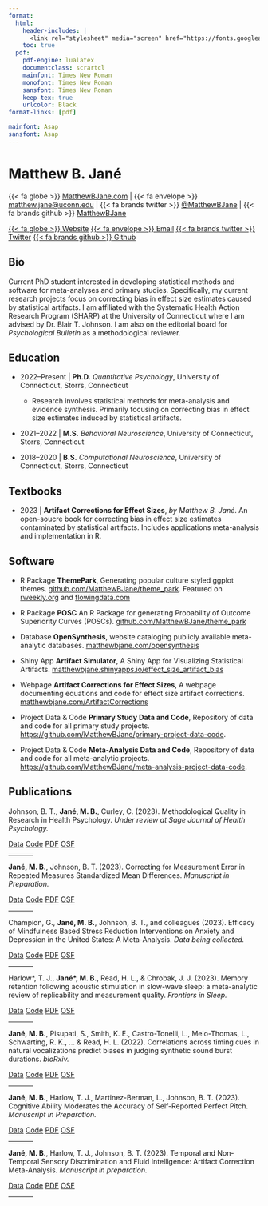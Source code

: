 ```yaml
---
format:
  html:
    header-includes: |
      <link rel="stylesheet" media="screen" href="https://fonts.googleapis.com/css?family=Asap" type="text/css"/>
    toc: true
  pdf:
    pdf-engine: lualatex
    documentclass: scrartcl
    mainfont: Times New Roman
    monofont: Times New Roman
    sansfont: Times New Roman
    keep-tex: true
    urlcolor: Black
format-links: [pdf]

mainfont: Asap
sansfont: Asap
---
```


# Matthew B. Jané

::: {.content-visible when-format="pdf"}
{{< fa globe >}} [MatthewBJane.com](https://www.matthewbjane.com) \| {{< fa envelope >}} [matthew.jane\@uconn.edu](mailto:matthew.jane@uconn.edu) \| {{< fa brands twitter >}} [\@MatthewBJane](https://www.twitter.com/MatthewBJane) \| {{< fa brands github >}} [MatthewBJane](https://www.github.io/MatthewBJane)
:::

::: {.content-visible when-format="html"}
[{{< fa globe >}} Website](https://www.matthewbjane.com){.btn .btn-primary .btn-sm role="button" data-toggle="data" title="Data File"} [{{< fa envelope >}} Email](mailto:matthew.jane@uconn.edu){.btn .btn-primary .btn-sm role="button" data-toggle="data" title="Data File"} [{{< fa brands twitter >}} Twitter](https://www.twitter.com/MatthewBJane){.btn .btn-primary .btn-sm role="button" data-toggle="data" title="Data File"} [{{< fa brands github >}} Github](https://www.github.io/MatthewBJane){.btn .btn-primary .btn-sm role="button" data-toggle="data" title="Data File"}
:::

## <i class="fa-solid fa-user"></i> Bio

Current PhD student interested in developing statistical methods and software for meta-analyses and primary studies. Specifically, my current research projects focus on correcting bias in effect size estimates caused by statistical artifacts. I am affiliated with the Systematic Health Action Research Program (SHARP) at the University of Connecticut where I am advised by Dr. Blair T. Johnson. I am also on the editorial board for *Psychological Bulletin* as a methodological reviewer.

## <i class="fa-solid fa-graduation-cap"></i> Education

-   2022--Present \| **Ph.D.** *Quantitative Psychology*, University of Connecticut, Storrs, Connecticut

    -   Research involves statistical methods for meta-analysis and evidence synthesis. Primarily focusing on correcting bias in effect size estimates induced by statistical artifacts.

-   2021--2022 \| **M.S.** *Behavioral Neuroscience*, University of Connecticut, Storrs, Connecticut

-   2018--2020 \| **B.S.** *Computational Neuroscience*, University of Connecticut, Storrs, Connecticut

## <i class="fa-solid fa-book"></i> Textbooks

-   2023 \| **Artifact Corrections for Effect Sizes**, *by Matthew B. Jané*. An open-soucre book for correcting bias in effect size estimates contaminated by statistical artifacts. Includes applications meta-analysis and implementation in R.

## <i class="fa-solid fa-code"></i> Software

-   [<i class="fa-solid fa-cube"></i> R Package ]{.badge .rounded-pill .bg-primary} **ThemePark**, Generating popular culture styled ggplot themes. [github.com/MatthewBJane/theme_park](https://github.com/MatthewBJane/theme_park). Featured on [rweekly.org](https://rweekly.org/2023-W32.html) and [flowingdata.com](https://flowingdata.com/2023/07/28/barbie-and-oppenheimer-themes-for-charts-in-r/)

-   [<i class="fa-solid fa-cube"></i> R Package ]{.badge .rounded-pill .bg-primary} **POSC** An R Package for generating Probability of Outcome Superiority Curves (POSCs). [github.com/MatthewBJane/theme_park](https://github.com/MatthewBJane/theme_park)

-   [<i class="fa-solid fa-database"></i> Database ]{.badge .rounded-pill .bg-primary} **OpenSynthesis**, website cataloging publicly available meta-analytic databases. [matthewbjane.com/opensynthesis](https://matthewbjane.com/opensynthesis)

-   [<i class="fa-solid fa-diagram-project"></i> Shiny App ]{.badge .rounded-pill .bg-primary} **Artifact Simulator**, A Shiny App for Visualizing Statistical Artifacts. [matthewbjane.shinyapps.io/effect_size_artifact_bias](matthewbjane.shinyapps.io/effect_size_artifact_bias)

-   [<i class="fa-solid fa-globe"></i> Webpage ]{.badge .rounded-pill .bg-primary} **Artifact Corrections for Effect Sizes**, A webpage documenting equations and code for effect size artifact corrections. [matthewbjane.com/ArtifactCorrections](matthewbjane.com/ArtifactCorrections)

-   [<i class="fa-solid fa-chart-simple"></i> Project Data & Code ]{.badge .rounded-pill .bg-primary} **Primary Study Data and Code**, Repository of data and code for all primary study projects. [https://github.com/MatthewBJane/primary-project-data-code](https://github.com/MatthewBJane/primary-project-data-code).

-   [<i class="fa-solid fa-chart-simple"></i> Project Data & Code ]{.badge .rounded-pill .bg-primary} **Meta-Analysis Data and Code**, Repository of data and code for all meta-analytic projects. [https://github.com/MatthewBJane/meta-analysis-project-data-code](https://github.com/MatthewBJane/meta-analysis-project-data-code).

## <i class="fa-solid fa-file-lines"></i> Publications

Johnson, B. T., **Jané, M. B.**, Curley, C. (2023). Methodological Quality in Research in Health Psychology. *Under review at Sage Journal of Health Psychology.*

::: {.content-visible when-format="html"}
::: {.btn-group role="group" aria-label="Open Science Links"}
[Data](){.btn-sm .btn .btn-primary .disabled role="button" data-toggle="data" title="data"}
[Code](){.btn-sm .btn .btn-primary .disabled role="button" data-toggle="code" title="Data File"}
[PDF](){.btn-sm .btn .btn-primary .disabled role="button" data-toggle="pdf" title="Data File"} [OSF](){.btn-sm .btn .btn-primary .disabled role="button" data-toggle="osf" title="Data File"}
:::
:::


<hr width="10%">

**Jané, M. B.**, Johnson, B. T. (2023). Correcting for Measurement Error in Repeated Measures Standardized Mean Differences. *Manuscript in Preparation.*

::: {.content-visible when-format="html"}
::: {.btn-group role="group" aria-label="Open Science Links"}
[Data](){.btn-sm .btn .btn-primary .disabled role="button" data-toggle="data" title="data"}
[Code](){.btn-sm .btn .btn-primary .disabled role="button" data-toggle="code" title="Data File"}
[PDF](){.btn-sm .btn .btn-primary .disabled role="button" data-toggle="pdf" title="Data File"} [OSF](){.btn-sm .btn .btn-primary .disabled role="button" data-toggle="osf" title="Data File"}
:::
:::

<hr width="10%">

Champion, G., **Jané, M. B.**, Johnson, B. T., and colleagues (2023). Efficacy of Mindfulness Based Stress Reduction Interventions on Anxiety and Depression in the United States: A Meta-Analysis. *Data being collected.*

::: {.content-visible when-format="html"}
::: {.btn-group role="group" aria-label="Open Science Links"}
[Data](){.btn-sm .btn .btn-primary .disabled role="button" data-toggle="data" title="data"}
[Code](){.btn-sm .btn .btn-primary .disabled role="button" data-toggle="code" title="Data File"}
[PDF](){.btn-sm .btn .btn-primary .disabled role="button" data-toggle="pdf" title="Data File"} [OSF](){.btn-sm .btn .btn-primary .disabled role="button" data-toggle="osf" title="Data File"}
:::
:::

<hr width="10%">

Harlow\*, T. J., **Jané\*, M. B.**, Read, H. L., & Chrobak, J. J. (2023). Memory retention following acoustic stimulation in slow-wave sleep: a meta-analytic review of replicability and measurement quality. *Frontiers in Sleep.*

::: {.content-visible when-format="html"}
::: {.btn-group role="group" aria-label="Open Science Links"}
[Data](https://github.com/MatthewBJane/meta-analysis-data-code/tree/main/acoustic_stimulation_and_memory/data){.btn-sm .btn .btn-primary role="button" data-toggle="data" title="data"}
[Code](https://github.com/MatthewBJane/meta-analysis-data-code/tree/main/acoustic_stimulation_and_memory/analysis){.btn-sm .btn .btn-primary role="button" data-toggle="code" title="Data File"}
[PDF](manuscripts/Harlow2023_Frontiers.pdf){.btn-sm .btn .btn-primary role="button" data-toggle="pdf" title="Data File"} [OSF](https://osf.io/8b49k/){.btn-sm .btn .btn-primary role="button" data-toggle="osf" title="Data File"}
:::
:::

<hr width="10%">

**Jané, M. B.**, Pisupati, S., Smith, K. E., Castro-Tonelli, L., Melo-Thomas, L., Schwarting, R. K., ... & Read, H. L. (2022). Correlations across timing cues in natural vocalizations predict biases in judging synthetic sound burst durations. *bioRxiv.*

::: {.content-visible when-format="html"}
::: {.btn-group role="group" aria-label="Open Science Links"}
[Data](https://doi.org/10.24433/CO.8495056.v1){.btn-sm .btn .btn-primary role="button" data-toggle="data" title="data"}
[Code](https://doi.org/10.24433/CO.8495056.v1){.btn-sm .btn .btn-primary role="button" data-toggle="code" title="Data File"}
[PDF](manuscripts/Jane2022_BioArxiv.pdf){.btn-sm .btn .btn-primary role="button" data-toggle="pdf" title="Data File"} [OSF](){.btn-sm .btn .btn-primary .disabled role="button" data-toggle="osf" title="Data File"}
:::
:::

<hr width="10%">

**Jané, M. B.**, Harlow, T. J., Martinez-Berman, L., Johnson, B. T. (2023). Cognitive Ability Moderates the Accuracy of Self-Reported Perfect Pitch. *Manuscript in Preparation.*

::: {.content-visible when-format="html"}
::: {.btn-group role="group" aria-label="Open Science Links"}
[Data](){.btn-sm .btn .btn-primary .disabled role="button" data-toggle="data" title="data"}
[Code](){.btn-sm .btn .btn-primary .disabled role="button" data-toggle="code" title="Data File"}
[PDF](){.btn-sm .btn .btn-primary .disabled role="button" data-toggle="pdf" title="Data File"} [OSF](){.btn-sm .btn .btn-primary .disabled role="button" data-toggle="osf" title="Data File"}
:::
:::

<hr width="10%">

**Jané, M. B.**, Harlow, T. J., Johnson, B. T. (2023). Temporal and Non-Temporal Sensory Discrimination and Fluid Intelligence: Artifact Correction Meta-Analysis. *Manuscript in preparation.*

::: {.content-visible when-format="html"}
::: {.btn-group role="group" aria-label="Open Science Links"}
[Data](){.btn-sm .btn .btn-primary .disabled role="button" data-toggle="data" title="data"}
[Code](){.btn-sm .btn .btn-primary .disabled role="button" data-toggle="code" title="Data File"}
[PDF](){.btn-sm .btn .btn-primary .disabled role="button" data-toggle="pdf" title="Data File"} [OSF](https://osf.io/d6yxf/){.btn-sm .btn .btn-primary role="button" data-toggle="osf" title="Data File"}
:::
:::

<hr width="10%">
